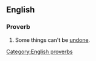 ==English==

===Proverb===
{{infl|en|proverb|head=[[you]] [[can't]] [[unring]] a [[bell]]}}

# Some things can't be [[undone]].

[[Category:English proverbs]]